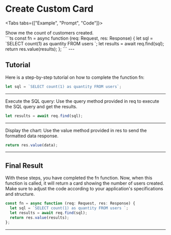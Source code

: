 # Create Custom Card

<Tabs tabs={["Example", "Prompt",  "Code"]}>
  <div style={{ maxWidth: "300px" }}>
    <Example block="examples.card" webComponent="values-component"/>
  </div>
   <div class="demo-prompt">Show me the count of customers created.</div>
```ts
const fn = async function (req: Request, res: Response) {
  let sql = `SELECT count(1) as quantity FROM users `;
  let results = await req.find(sql);
  return res.value(results);
};
```
 
</Tabs>
---

## Tutorial

Here is a step-by-step tutorial on how to complete the function fn:

```ts
let sql = `SELECT count(1) as quantity FROM users`;
```

---

Execute the SQL query: Use the query method provided in req to execute the SQL query and get the results.

```ts
let results = await req.find(sql);
```

---

Display the chart: Use the value method provided in res to send the formatted data response.

```ts
return res.value(data);
```

---

## Final Result

With these steps, you have completed the fn function. Now, when this function is called, it will return a card showing the number of users created. Make sure to adjust the code according to your application's specifications and structure.

```ts
const fn = async function (req: Request, res: Response) {
  let sql = `SELECT count(1) as quantity FROM users `;
  let results = await req.find(sql);
  return res.value(results);
};
```

---

<Link label="How to create ChartLines" href="/docs/show-chart" />
<Link label="How to create Tables" href="/docs/show-table" />
